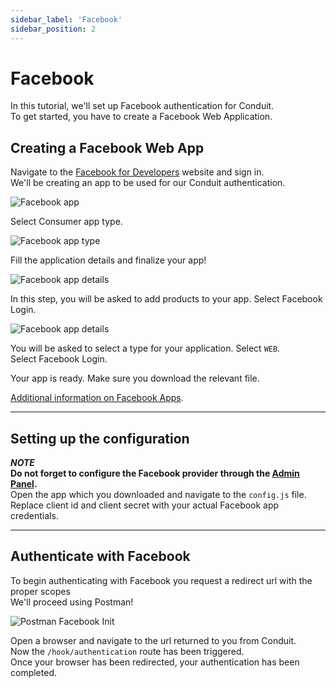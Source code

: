 ```yaml
---
sidebar_label: 'Facebook'
sidebar_position: 2
---
```


# Facebook

In this tutorial, we'll set up Facebook authentication for Conduit.<br />
To get started, you have to create a Facebook Web Application.<br />

## Creating a Facebook Web App

Navigate to the [Facebook for Developers](https://developers.facebook.com/) website and sign in.<br />
We'll be creating an app to be used for our Conduit authentication.

![Facebook app](/v0.14/modules/authentication/tutorials/create_facebook_app.png)

Select Consumer app type.

![Facebook app type](/v0.14/modules/authentication/tutorials/app_type.png)

Fill the application details and finalize your app!<br />

![Facebook app details](/v0.14/modules/authentication/tutorials/add_details.png)

In this step, you will be asked to add products to your app. Select Facebook Login.<br />

![Facebook app details](/v0.14/modules/authentication/tutorials/login_app.png)

You will be asked to select a type for your application. Select `WEB`.<br />
Select  Facebook Login.<br />

Your app is ready. Make sure you download the relevant file.

[Additional information on Facebook Apps](https://developers.facebook.com/docs/development/create-an-app/).

------------------------------------------------------------------------------------------------

## Setting up the configuration

***NOTE***<br />
**Do not forget to configure the Facebook provider through the [Admin Panel](../config#third-party).**<br />
Open the app which you downloaded and navigate to the `config.js` file.<br />
Replace client id and client secret with your actual Facebook app credentials.<br />

------------------------------------------------------------------------------------------------

## Authenticate with Facebook

To begin authenticating with Facebook you request a redirect url with the proper scopes<br />
We'll proceed using Postman!<br />

![Postman Facebook Init](/v0.14/modules/authentication/tutorials/postman_facebook_init.png)

Open a browser and navigate to the url returned to you from Conduit.<br />
Now the `/hook/authentication` route has been triggered.<br />
Once your browser has been redirected, your authentication has been completed.
